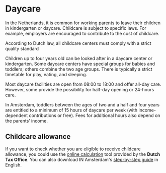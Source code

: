 # Daycare
In the Netherlands, it is common for working parents to leave their children in kindergarten or daycare. Childcare is subject to specific laws. For example, employers are encouraged to contribute to the cost of childcare.

<callout>
  According to Dutch law, all childcare centers must comply with a strict quality standard
</callout>

Children up to four years old can be looked after in a daycare center or kindergarten. Some daycare centers have special groups for babies and toddlers; others combine the two age groups. There is typically a strict timetable for play, eating, and sleeping.

Most daycare facilities are open from 08:00 to 18:00 and offer all-day care. However, some provide the possibility for half-day opening or 24-hours care. 

In Amsterdam, toddlers between the ages of two and a half and four years are entitled to a minimum of 15 hours of daycare per week (with income-dependent contributions or free). Fees for additional hours also depend on the parents’ income.

## Childcare allowance
If you want to check whether you are eligible to receive childcare allowance, you could use the [online calculation](https://www.belastingdienst.nl/rekenhulpen/toeslagen/) tool provided by the **Dutch Tax Office**. You can also download IN Amsterdam's [step-by-step guide](https://dutchreview.com/wp-content/uploads/Child-Benefits-Calculation-Tool.pdf) in English.  